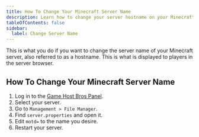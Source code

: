 ---
title: How To Change Your Minecraft Server Name
description: Learn how to change your server hostname on your Minecraft server.
tableOfContents: false
sidebar:
  label: Change Server Name
---

This is what you do if you want to change the server name of your Minecraft server, also referred to as a hostname. This is what is displayed to players in the server browser.

## How To Change Your Minecraft Server Name

1. Log in to the [Game Host Bros Panel](https://panel.gamehostbros.com/).
2. Select your server.
3. Go to `Management > File Manager`.
4. Find `server.properties` and open it.
5. Edit `motd=` to the name you desire.
6. Restart your server.
